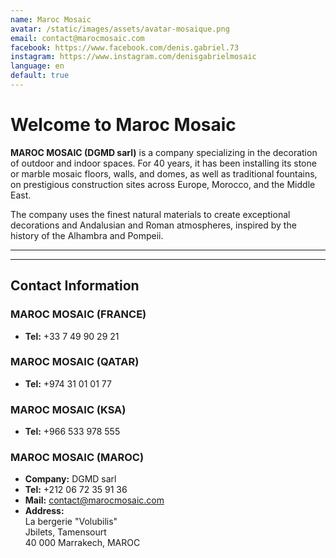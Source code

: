 ```yaml
---
name: Maroc Mosaic
avatar: /static/images/assets/avatar-mosaique.png
email: contact@marocmosaic.com
facebook: https://www.facebook.com/denis.gabriel.73
instagram: https://www.instagram.com/denisgabrielmosaic
language: en
default: true
---
```


# Welcome to Maroc Mosaic

**MAROC MOSAIC (DGMD sarl)** is a company specializing in the decoration of outdoor and indoor spaces. For 40 years, it has been installing its stone or marble mosaic floors, walls, and domes, as well as traditional fountains, on prestigious construction sites across Europe, Morocco, and the Middle East. 

The company uses the finest natural materials to create exceptional decorations and Andalusian and Roman atmospheres, inspired by the history of the Alhambra and Pompeii.

---

<ContactFormWrapper />

---

## Contact Information

### MAROC MOSAIC (FRANCE)
- **Tel:** +33 7 49 90 29 21

### MAROC MOSAIC (QATAR)
- **Tel:** +974 31 01 01 77

### MAROC MOSAIC (KSA)
- **Tel:** +966 533 978 555

### MAROC MOSAIC (MAROC)
- **Company:** DGMD sarl  
- **Tel:** +212 06 72 35 91 36  
- **Mail:** [contact@marocmosaic.com](mailto:contact@marocmosaic.com)  
- **Address:**  
  La bergerie "Volubilis"  
  Jbilets, Tamensourt  
  40 000 Marrakech, MAROC
